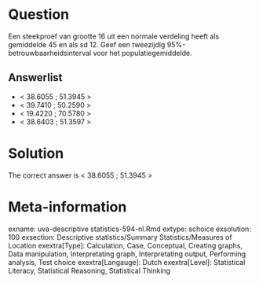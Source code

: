 Question
========

Een steekproef van grootte 16 uit een normale verdeling heeft als gemiddelde 45 en als sd 12. Geef een tweezijdig 95%-betrouwbaarheidsinterval voor het populatiegemiddelde.

Answerlist
----------
* &lt; 38.6055 ; 51.3945 &gt;
* &lt; 39.7410 ; 50.2590 &gt;
* &lt; 19.4220 ; 70.5780 &gt;
* &lt; 38.6403 ; 51.3597 &gt;

Solution
========

The correct answer is  &lt; 38.6055 ; 51.3945 &gt;

Meta-information
================
exname: uva-descriptive statistics-594-nl.Rmd
extype: schoice
exsolution: 100
exsection: Descriptive statistics/Summary Statistics/Measures of Location
exextra[Type]: Calculation, Case, Conceptual, Creating graphs, Data manipulation, Interpretating graph, Interpretating output, Performing analysis, Test choice
exextra[Langauge]: Dutch
exextra[Level]: Statistical Literacy, Statistical Reasoning, Statistical Thinking
